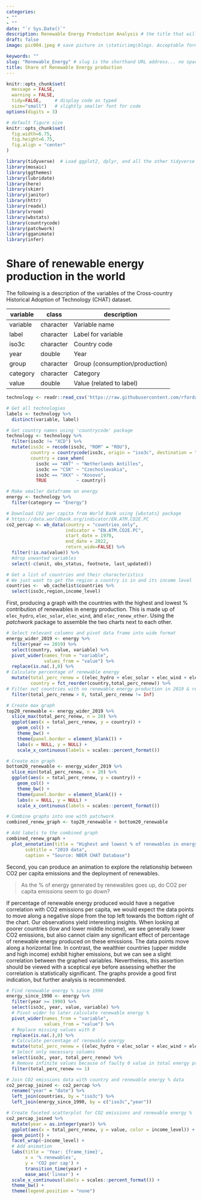 ```yaml
---
categories:  
- ""  
- ""
date: "`r Sys.Date()`"
description: Renewable Energy Production Analysis # the title that will show up once someone gets to this page
draft: false
image: pic004.jpeg # save picture in \static\img\blogs. Acceptable formats= jpg, jpeg, or png . Your iPhone pics wont work

keywords: ""
slug: "Renewable_Energy" # slug is the shorthand URL address... no spaces plz
title: Share of Renewable Energy production
---
```


```r
knitr::opts_chunk$set(
  message = FALSE, 
  warning = FALSE, 
  tidy=FALSE,     # display code as typed
  size="small")   # slightly smaller font for code
options(digits = 3)

# default figure size
knitr::opts_chunk$set(
  fig.width=6.75, 
  fig.height=6.75,
  fig.align = "center"
)
```

```r
library(tidyverse)  # Load ggplot2, dplyr, and all the other tidyverse packages
library(mosaic)
library(ggthemes)
library(lubridate)
library(here)
library(skimr)
library(janitor)
library(httr)
library(readxl)
library(vroom)
library(wbstats)
library(countrycode)
library(patchwork)
library(gganimate)
library(infer)
```

# Share of renewable energy production in the world

The following is a description of the variables of the Cross-country Historical Adoption of Technology (CHAT) dataset.

| **variable** | **class** | **description**                |
|--------------|-----------|--------------------------------|
| variable     | character | Variable name                  |
| label        | character | Label for variable             |
| iso3c        | character | Country code                   |
| year         | double    | Year                           |
| group        | character | Group (consumption/production) |
| category     | character | Category                       |
| value        | double    | Value (related to label)       |

```r

technology <- readr::read_csv('https://raw.githubusercontent.com/rfordatascience/tidytuesday/master/data/2022/2022-07-19/technology.csv')

# Get all technologies
labels <- technology %>% 
  distinct(variable, label)

# Get country names using 'countrycode' package
technology <- technology %>% 
  filter(iso3c != "XCD") %>% 
  mutate(iso3c = recode(iso3c, "ROM" = "ROU"),
         country = countrycode(iso3c, origin = "iso3c", destination = "country.name"),
         country = case_when(
           iso3c == "ANT" ~ "Netherlands Antilles",
           iso3c == "CSK" ~ "Czechoslovakia",
           iso3c == "XKX" ~ "Kosovo",
           TRUE           ~ country))

# Make smaller dataframe on energy
energy <- technology %>% 
  filter(category == "Energy")

# Download CO2 per capita from World Bank using {wbstats} package
# https://data.worldbank.org/indicator/EN.ATM.CO2E.PC
co2_percap <- wb_data(country = "countries_only", 
                      indicator = "EN.ATM.CO2E.PC", 
                      start_date = 1970, 
                      end_date = 2022,
                      return_wide=FALSE) %>% 
  filter(!is.na(value)) %>% 
  #drop unwanted variables
  select(-c(unit, obs_status, footnote, last_updated))

# Get a list of countries and their characteristics
# We just want to get the region a country is in and its income level
countries <-  wb_cachelist$countries %>% 
  select(iso3c,region,income_level)

```

First, producing a graph with the countries with the highest and lowest % contribution of renewables in energy production. This is made up of `elec_hydro`, `elec_solar`, `elec_wind`, and `elec_renew_other`. Using the *patchwork* package to assemble the two charts next to each other.

```r

# Select relevant columns and pivot data frame into wide format
energy_wider_2019 <- energy %>% 
  filter(year == 2019) %>% 
  select(country, value, variable) %>% 
  pivot_wider(names_from = "variable",
              values_from = "value") %>% 
  replace(is.na(.),0) %>% 
# Calculate percentage of renewable energy
  mutate(total_perc_renew = ((elec_hydro + elec_solar + elec_wind + elec_renew_other)/elecprod),
         country = fct_reorder(country,total_perc_renew)) %>%
# Filter out countries with no renewable energy production in 2019 & remove North Macedonia because of wronly calculated elecprod
  filter(total_perc_renew > 0, total_perc_renew != Inf)

# Create max graph
top20_renewable <- energy_wider_2019 %>% 
  slice_max(total_perc_renew, n = 20) %>% 
  ggplot(aes(x = total_perc_renew, y = country)) +
    geom_col() +
    theme_bw() +
    theme(panel.border = element_blank()) +
    labs(x = NULL, y = NULL) + 
    scale_x_continuous(labels = scales::percent_format())

# Create min graph
bottom20_renewable <- energy_wider_2019 %>% 
  slice_min(total_perc_renew, n = 20) %>% 
  ggplot(aes(x = total_perc_renew, y = country)) +
    geom_col() +
    theme_bw() +
    theme(panel.border = element_blank()) +
    labs(x = NULL, y = NULL) +
    scale_x_continuous(labels = scales::percent_format())

# Combine graphs into one with patchwork
combined_renew_graph <- top20_renewable + bottom20_renewable

# Add labels to the combined graph
combined_renew_graph +
  plot_annotation(title = "Highest and lowest % of renewables in energy production",
       subtitle = "2019 data",
       caption = "Source: NBER CHAT Database")

```

Second, you can produce an animation to explore the relationship between CO2 per capita emissions and the deployment of renewables.

> As the % of energy generated by renewables goes up, do CO2 per capita emissions seem to go down?

If percentage of renewable energy produced would have a negative correlation with CO2 emissions per capita, we would expect the data points to move along a negative slope from the top left towards the bottom right of the chart. Our observations yield interesting insights. When looking at poorer countries (low and lower middle income), we see generally lower CO2 emissions, but also cannot claim any significant effect of percentage of renewable energy produced on these emissions. The data points move along a horizontal line. In contrast, the wealthier countries (upper middle and high income) exhibit higher emissions, but we can see a slight correlation between the graphed variables. Nevertheless, this assertion should be viewed with a sceptical eye before assessing whether the correlation is statistically significant. The graphs provide a good first indication, but further analysis is recommended.

```r

# Find renewable energy % since 1990
energy_since_1990 <- energy %>% 
  filter(year >= 1990) %>%
  select(iso3c, year, value, variable) %>%
  # Pivot wider to later calculate renewable energy %
  pivot_wider(names_from = "variable",
              values_from = "value") %>% 
  # Replace missing values with 0
  replace(is.na(.),0) %>% 
  # Calculate percentage of renewable energy
  mutate(total_perc_renew = ((elec_hydro + elec_solar + elec_wind + elec_renew_other)/elecprod)) %>% 
  # Select only necessary columns
  select(iso3c, year, total_perc_renew) %>% 
  # Remove infinite values because of faulty 0 value in total energy production
  filter(total_perc_renew <= 1)

# Join CO2 emissions data with country and renewable energy % data
co2_percap_joined <- co2_percap %>% 
  rename("year" = "date") %>% 
  left_join(countries, by = "iso3c") %>% 
  left_join(energy_since_1990, by = c("iso3c","year"))

# Create faceted scatterplot for CO2 emissions and renewable energy %
co2_percap_joined %>% 
  mutate(year = as.integer(year)) %>% 
  ggplot(aes(x = total_perc_renew, y = value, color = income_level)) +
  geom_point() +
  facet_wrap(~income_level) +
  # Add animation
  labs(title = 'Year: {frame_time}', 
       x = '% renewables', 
       y = 'CO2 per cap') +
       transition_time(year) +
       ease_aes('linear') +
  scale_x_continuous(labels = scales::percent_format()) +
  theme_bw() +
  theme(legend.position = "none")

```
